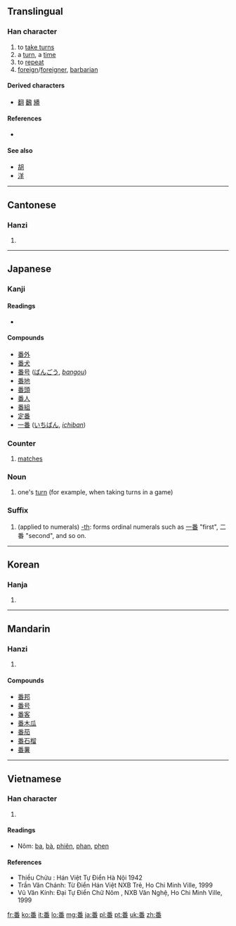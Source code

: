 {{also|蹯}}
==Translingual==

===Han character===
{{Han char|rn=102|rad=田|as=07|sn=12|four=2060<sub>9</sub>|canj=竹木田 (HDW)|ids=⿱[[釆]][[田]]}}

# to [[take turns]]
# a [[turn]], a [[time]]
# to [[repeat]]
# [[foreign]]/[[foreigner]], [[barbarian]]

====Derived characters====
{{rfc-header|Derived characters|lang=mul}}
* [[翻]] [[飜]] [[繙]]

====References====
* {{Han ref|kx=0763.050|dkj=21858|dj=1172.170|hdz=42543.040|uh=756A|ud=30058|bh=B566|bd=46438}}

====See also====
* [[胡]]
* [[洋]]

----

==Cantonese==

===Hanzi===
{{yue-hanzi|jyut=|y=faan1, pun1}}

# {{defn|Cantonese|sort=田07}}

----

==Japanese==

===Kanji===
{{ja-kanji|grade=2|rs=田07}}

====Readings====
* {{ja-readings|on=[[ばん]] ([[ban]]), [[はん]] ([[han]])|kun=[[つがい]] ([[番い]], [[tsugai]]), [[つがう]] ([[番う]], [[tsugau]]), [[つがえる]] ([[番える]], [[tsugaeru]])}}

====Compounds====
* [[番外]]
* [[番犬]]
* [[番号]] ([[ばんごう]], ''[[bangou]]'')
* [[番地]]
* [[番頭]]
* [[番人]]
* [[番組]]
* [[定番]]
* [[一番]] ([[いちばん]], ''[[ichiban]]'')

===Counter===
{{ja-pos|k|counter|hira=ばん|rom=ban|hidx=はん'}}

# {{context|sports|lang=ja}} [[match]]es

===Noun===
{{ja-noun|k|hira=ばん|rom=ban|hidx=はん'}}

# one's [[turn]] (for example, when taking turns in a game)

===Suffix===
{{ja-pos|k|suffix|hira=ばん|rom=ban|hidx=はん'}}

# (applied to numerals) [[-th]]: forms ordinal numerals such as [[一番]] "first", 二番 "second", and so on.

----

==Korean==

===Hanja===
{{ko-hanja|hangeul=[[번]], [[반]]|eumhun=|rv=beon, ban|mr=pŏn, pan|y=pen, pan}}

# {{defn|Korean|sort=田07}}

----

==Mandarin==

===Hanzi===
{{cmn-hanzi|pin=[[bō]] ([[bo1]]), [[fān]] ([[fan1]]), [[fán]] ([[fan2]]), [[pān]] ([[pan1]]), [[pán]] ([[pan2]]), [[pí]] ([[pi2]]), [[pó]] ([[po2]])|wg=po<sup>1</sup>, fan<sup>1</sup>, fan<sup>2</sup>, p'an<sup>1</sup>, p'an<sup>2</sup>, p'i<sup>2</sup>, p'o<sup>2</sup>}}

# {{defn|Mandarin|sort=田07}}

====Compounds====
* [[番邦]]
* [[番号]]
* [[番客]]
* [[番木瓜]]
* [[番茄]]
* [[番石榴]]
* [[番薯]]

----

==Vietnamese==

===Han character===
{{vi-hantu|phiên, phan, ba, bà|rs=田07}}

# {{defn|Vietnamese|sort=田07}}

====Readings====
* Nôm: [[ba]], [[bà]], [[phiên]], [[phan]], [[phen]]

====References====
* Thiều Chửu : Hán Việt Tự Điển  Hà Nội 1942
* Trần Văn Chánh: Từ Điển Hán Việt NXB Trẻ, Ho Chi Minh Ville, 1999
* Vũ Văn Kính: Đại Tự Điển Chữ Nôm , NXB Văn Nghệ, Ho Chi Minh Ville, 1999

[[fr:番]]
[[ko:番]]
[[it:番]]
[[lo:番]]
[[mg:番]]
[[ja:番]]
[[pl:番]]
[[pt:番]]
[[uk:番]]
[[zh:番]]